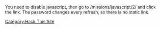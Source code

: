 You need to disable javascript, then go to /missions/javascript/2/ and click the link.
The password changes every refresh, so there is no static link.

[[Category:Hack This Site]]